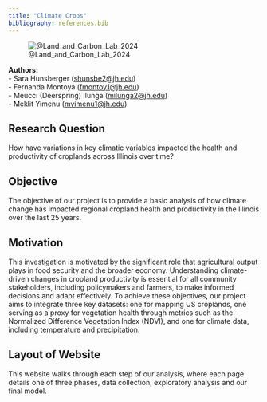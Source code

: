 ```yaml
---
title: "Climate Crops"
bibliography: references.bib
---
```


![@Land_and_Carbon_Lab_2024](crops_picture.avif)

**Authors:**\
- Sara Hunsberger ([shunsbe2\@jh.edu](mailto:shunsbe2@jh.edu){.email})\
- Fernanda Montoya ([fmontoy1\@jh.edu](mailto:fmontoy1@jh.edu){.email})\
- Meucci (Deerspring) Ilunga ([milunga2\@jh.edu](mailto:milunga2@jh.edu){.email})\
- Meklit Yimenu ([myimenu1\@jh.edu](mailto:myimenu1@jh.edu){.email})

## Research Question

How have variations in key climatic variables impacted the health and productivity of croplands across Illinois over time?

## Objective

The objective of our project is to provide a basic analysis of how climate change has impacted regional cropland health and productivity in the Illinois over the last 25 years.

## Motivation

This investigation is motivated by the significant role that agricultural output plays in food security and the broader economy. Understanding climate-driven changes in cropland productivity is essential for all community stakeholders, including policymakers and farmers, to make informed decisions and adapt effectively. To achieve these objectives, our project aims to integrate three key datasets: one for mapping US croplands, one serving as a proxy for vegetation health through metrics such as the Normalized Difference Vegetation Index (NDVI), and one for climate data, including temperature and precipitation.

## Layout of Website

This website walks through each step of our analysis, where each page details one of three phases, data collection, exploratory analysis and our final model.
